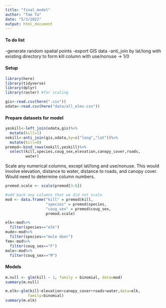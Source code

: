 ```yaml
---
title: "final_model"
author: "Tam Ta"
date: "5/3/2022"
output: html_document
---
```

#### To do list
-generate random spatial points
-export GIS data
-anti_join by lat/long with existing directory to form kill column with use/nonuse -> 1/0


#### Setup
```r
library(here)
library(tidyverse)
library(dplyr)
library(raster) #for scaling
```

```r
gis<-read.csv(here(".csv"))
odata<-read.csv(here("data/all_elev.csv"))
```

#### Prepare datasets for model

```r
yeskill<-left_join(odata,gis)%>%
  mutate(kill=1)
nokill<-anti_join(gis,odata,by=c("long","lat"))%>%
  mutate(kill=0)
premod<-bind_rows(nokill,yeskill)%>%
  select(kill,species,coug_sex,elevation,canopy_cover,roads,
         water)
```

Scale any numerical columns, except lat/long and use/nonuse. This would involve elevation, distance to water, distance to roads, and canopy cover. Would need to determine column numbers.

```r
premod.scale <- scale(premod[3:6])

#add back any columns that we did not scale
mod <- data.frame("kill" = premod$kill, 
                  "species" = premod$species,
                  "coug_sex" = premod$coug_sex, 
                  premod.scale)
```

```r
elk<-mod%>%
  filter(species=="elk")
mude<-mod%>%
  filter(species=="mule deer")
fem<-mod%>%
  filter(coug_sex=="F")
male<-mod%>%
  filter(coug_sex=="M")
```

#### Models
```r
m.null <- glm(kill ~ 1, family = binomial, data=mod)
summary(m.null)
```

```r
m.elk<-glm(kill~elevation+canopy_cover+roads+water,data=elk,
          family=binomial)
summary(m.elk)
```
